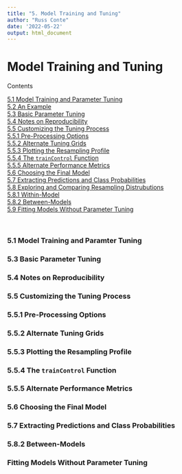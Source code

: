 ```yaml
---
title: "5. Model Training and Tuning"
author: "Russ Conte"
date: '2022-05-22'
output: html_document
---
```


# Model Training and Tuning

Contents

[5.1 Model Training and Parameter Tuning](#Model Training and Parameter Tuning)<br>
[5.2 An Example](#5.2 An Example)<br>
[5.3 Basic Parameter Tuning](#5.3 Basic Parameter Tuning)<br>
[5.4 Notes on Reproducibility](#5.4 Notes on Reproducibility)<br>
[5.5 Customizing the Tuning Process](#5.5 Customizing the Tuning Process)<br>
[5.5.1 Pre-Processing Options](#5.5.1 Pre-Processing Option)<br>
[5.5.2 Alternate Tuning Grids](#Alternate Tuning Grids)<br>
[5.5.3 Plotting the Resampling Profile](#Plotting the Resampling Profile)<br>
[5.5.4 The `trainControl` Function](#5.5.4 The `trainControl` Function)<br>
[5.5.5 Alternate Performance Metrics](#Alkternate Performance Metrics)<br>
[5.6 Choosing the Final Model](#Choosing the Final Model)<br>
[5.7 Extracting Predictions and Class Probabilities](#Extracting Predictions and Class Probabilities)<br>
[5.8 Exploring and Comparing Resampling Distrubutions](#Exploring and Comparing Resampling Distributions)<br>
[5.8.1 Within-Model](#5.8.1 Within-Model)<br>
[5.8.2 Between-Models](#Between-Models)<br>
[5.9 Fitting Models Without Parameter Tuning](#5.9 Fitting Models Without Parameter Tuning)<br>





[](#)<br>




### <a id="5.1 Model Training and Parameter Tuning"></a>5.1 Model Training and Paramter Tuning###



### <a id="5.3 Basic Parameter Tuning"></a>5.3 Basic Parameter Tuning###



### <a id="5.4 Notes on Reproducibility"></a>5.4 Notes on Reproducibility###



### <a id="5.5 Customizing the Tuning Process"></a>5.5 Customizing the Tuning Process###


### <a id="5.5.1 Pre-Processing Options"></a>5.5.1 Pre-Processing Options###



### <a id="5.5.2 Alternate Tuning Grids"></a>5.5.2 Alternate Tuning Grids###


### <a id="5.5.3 Plotting the Resampling Profile"></a>5.5.3 Plotting the Resampling Profile###


### <a id="5.5.4 The `trainControl` Function"></a>5.5.4 The `trainControl` Function###


### <a id="5.5.5 Alternate Performance Metrics"></a>5.5.5 Alternate Performance Metrics###


### <a id="5.6 Choosing the Final Model"></a>5.6 Choosing the Final Model###


### <a id="5.7 Extracting Predictions and Class Probabilities"></a>5.7 Extracting Predictions and Class Probabilities###



### <a id="5.8.2 Between-Models"></a>5.8.2 Between-Models###



### <a id="5.9 Fitting Models Without Parameter Tuning"></a>Fitting Models Without Parameter Tuning###


